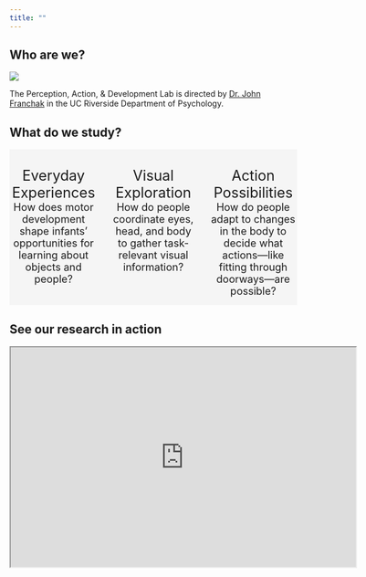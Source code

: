 ```yaml
---
title: ""
---
```


## Who are we?

![](images/logo-with-text.svg)

The Perception, Action, & Development Lab is directed by [Dr. John Franchak](people/john-franchak.qmd) in the UC Riverside Department of Psychology. 

## What do we study?

::: {.columns .column-page-inset style="text-align: center; background-color: WhiteSmoke;" }
::: {.column width="32%"}
<i class="bi-house-fill" style="font-size:75px; text-align: center;"></i> <br/>
[Everyday Experiences]{style="font-size:25px;"} <br/>
[How does motor development shape infants' opportunities for learning about objects and people? ]{.text-secondary style="font-size:18px;"}
:::

::: {.column width="32%"}
<i class="bi-eye-fill" style="font-size:75px; text-align:center;"></i> <br/>
[Visual Exploration]{style="font-size:25px;"} <br/>
[How do people coordinate eyes, head, and body to gather task-relevant visual information?]{.text-secondary style="font-size:18px;"}
:::

::: {.column width="32%"}
<i class="bi-door-open-fill" style="font-size:75px; text-align:center;"></i> <br/>
[Action Possibilities]{style="font-size:25px;"} <br/>
[How do people adapt to changes in the body to decide what actions---like fitting through doorways---are possible?]{.text-secondary style="font-size:18px;"}
:::
:::

## See our research in action

<iframe width="605" height="385" src="https://www.youtube.com/embed/57_gxR8GmGM" frameborder="1" allow="autoplay; encrypted-media" allowfullscreen>

</iframe>



<!-- #### The UCR Perception, Action, & Development Lab studies: -->

<!-- -   [**Natural visual and motor experiences**]{.text-primary} of infants, children, and adults in activities of daily living -->

<!-- -   [**Visual exploration**]{.text-primary} of complex scenes and everyday environments -->

<!-- -   [**Perceptual recalibration**]{.text-primary} to changing motor abilities -->

<!-- ::: {layout-ncol="3" } -->

<!-- ![](images/hmet2.jpg){style="border: 1px solid rgba(0, 0, 0, .8);border-radius: 0px;"} -->

<!-- ![](images/hmet1.jpg){style="border: 1px solid rgba(0, 0, 0, .8);border-radius: 0px;"} -->

<!-- ![](images/ret1.jpg){style="border: 1px solid rgba(0, 0, 0, .8);border-radius: 0px;"} -->

<!-- ::: -->